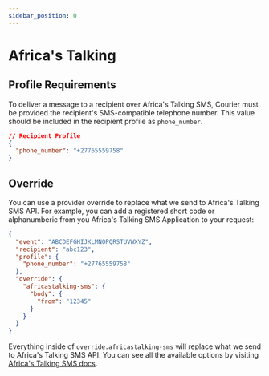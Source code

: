 ```yaml
---
sidebar_position: 0
---
```


# Africa's Talking

## Profile Requirements

To deliver a message to a recipient over Africa's Talking SMS, Courier must be provided the recipient's SMS-compatible telephone number. This value should be included in the recipient profile as `phone_number`.

```json title=JSON
// Recipient Profile
{
  "phone_number": "+27765559758"
}
```

## Override

You can use a provider override to replace what we send to Africa's Talking SMS API. For example, you can add a registered short code or alphanumberic from you Africa's Talking SMS Application to your request:

```json title=JSON
{
  "event": "ABCDEFGHIJKLMNOPQRSTUVWXYZ",
  "recipient": "abc123",
  "profile": {
    "phone_number": "+27765559758"
  },
  "override": {
    "africastalking-sms": {
      "body": {
        "from": "12345"
      }
    }
  }
}
```

Everything inside of `override.africastalking-sms` will replace what we send to Africa's Talking SMS API. You can see all the available options by visiting [Africa's Talking SMS docs](https://build.at-labs.io/docs/sms%2Fsending).
